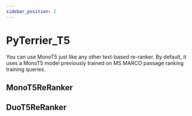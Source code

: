```yaml
---
sidebar_position: 2
---
```



# PyTerrier_T5

You can use MonoT5 just like any other text-based re-ranker. By default, it uses a MonoT5 model previously trained on MS MARCO passage ranking training queries.

## MonoT5ReRanker

<InteractiveFeature 
    apiUrl="http://localhost:8080/plugins/pyterrier-t5/mono"
     />

## DuoT5ReRanker

<InteractiveFeature 
    apiUrl="http://localhost:8080/plugins/pyterrier-t5/duo"
     />